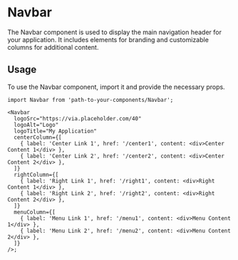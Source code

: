 
<Meta of={NavbarStories} />

# Navbar

The Navbar component is used to display the main navigation header for your application. It includes elements for branding and customizable columns for additional content.

<Canvas of={NavbarStories.Default} />

## Usage

To use the Navbar component, import it and provide the necessary props.

```tsx
import Navbar from 'path-to-your-components/Navbar';

<Navbar
  logoSrc="https://via.placeholder.com/40"
  logoAlt="Logo"
  logoTitle="My Application"
  centerColumn={[
    { label: 'Center Link 1', href: '/center1', content: <div>Center Content 1</div> },
    { label: 'Center Link 2', href: '/center2', content: <div>Center Content 2</div> },
  ]}
  rightColumn={[
    { label: 'Right Link 1', href: '/right1', content: <div>Right Content 1</div> },
    { label: 'Right Link 2', href: '/right2', content: <div>Right Content 2</div> },
  ]}
  menuColumn={[
    { label: 'Menu Link 1', href: '/menu1', content: <div>Menu Content 1</div> },
    { label: 'Menu Link 2', href: '/menu2', content: <div>Menu Content 2</div> },
  ]}
/>;
```